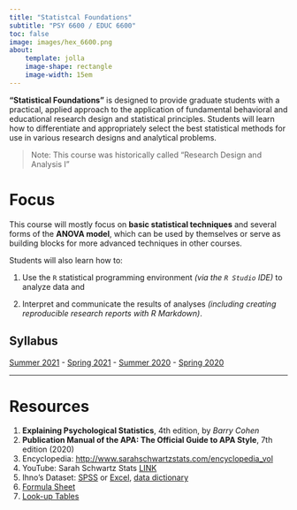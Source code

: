 ```yaml
---
title: "Statistcal Foundations"
subtitle: "PSY 6600 / EDUC 6600"
toc: false
image: images/hex_6600.png
about: 
    template: jolla
    image-shape: rectangle
    image-width: 15em
---
```


**“Statistical Foundations”** is designed to provide graduate students with a practical, applied approach to the application of fundamental behavioral and educational research design and statistical principles. Students will learn how to differentiate and appropriately select the best statistical methods for use in various research designs and analytical problems.

> Note: This course was historically called “Research Design and Analysis I”

# **Focus**

This course will mostly focus on **basic statistical techniques** and several forms of the **ANOVA model**, which can be used by themselves or serve as building blocks for more advanced techniques in other courses.

Students will also learn how to:

1.  Use the `R` statistical programming environment *(via the `R Studio` IDE)* to analyze data and

2.  Interpret and communicate the results of analyses *(including creating reproducible research reports with R Markdown)*.

## **Syllabus**

[Summer 2021](https://cehs-research.github.io/PSY-6600_public/syllabi/EDUCPSY%206600%20Syllabus%20Sum2021.pdf) - [Spring 2021](https://cehs-research.github.io/PSY-6600_public/syllabi/EDUCPSY%206600%20Syllabus%20Spr2021.pdf) - [Summer 2020](https://cehs-research.github.io/PSY-6600_public/syllabi/EDUCPSY%206600%20Syllabus%20Sum2020.pdf) - [Spring 2020](https://cehs-research.github.io/PSY-6600_public/syllabi/EDUCPSY%206600%20Syllabus%20Spr2020.pdf)

------------------------------------------------------------------------

# Resources

1.  **Explaining Psychological Statistics**, 4th edition, by *Barry Cohen*
2.  **Publication Manual of the APA: The Official Guide to APA Style**, 7th edition (2020)
3.  Encyclopedia: <http://www.sarahschwartzstats.com/encyclopedia_vol>
4.  YouTube: Sarah Schwartz Stats [LINK](https://www.youtube.com/channel/UCbkTRp5FeSNIWeueyqBVPkA)
5.  Ihno’s Dataset: [SPSS](https://cehs-research.github.io/PSY-6600_public/Data/Ihno_dataset.sav) or [Excel](https://cehs-research.github.io/PSY-6600_public/Data/Ihno_dataset.xls), [data dictionary](https://cehs-research.github.io/PSY-6600_public/Data/Appendix%20C%20Ihno%20Data%20Key.pdf)
6.  [Formula Sheet](https://cehs-research.github.io/PSY-6600_public/psy6600%20formula%20sheet%20(filled%20in).pdf)
7.  [Look-up Tables](https://cehs-research.github.io/PSY-6600_public/psy6600%20statistical%20tables.pdf)
